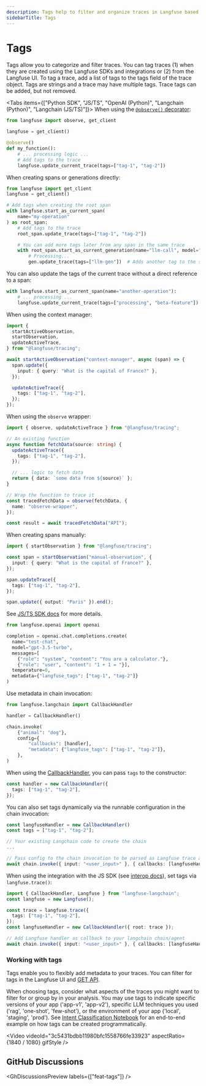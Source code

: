 ```yaml
---
description: Tags help to filter and organize traces in Langfuse based on use case, functions/apis used, environment and other criteria.
sidebarTitle: Tags
---
```


# Tags

Tags allow you to categorize and filter traces.
You can tag traces (1) when they are created using the Langfuse SDKs and integrations or (2) from the Langfuse UI.
To tag a trace, add a list of tags to the tags field of the trace object.
Tags are strings and a trace may have multiple tags.
Trace tags can be added, but not removed.

<Tabs items={["Python SDK", "JS/TS", "OpenAI (Python)", "Langchain (Python)", "Langchain (JS/TS)"]}>
<Tab>
When using the [`@observe()` decorator](/docs/sdk/python/decorators):

```python
from langfuse import observe, get_client

langfuse = get_client()

@observe()
def my_function():
    # ... processing logic ...
    # Add tags to the trace
    langfuse.update_current_trace(tags=["tag-1", "tag-2"])
```

When creating spans or generations directly:

```python
from langfuse import get_client
langfuse = get_client()

# Add tags when creating the root span
with langfuse.start_as_current_span(
    name="my-operation"
) as root_span:
    # Add tags to the trace
    root_span.update_trace(tags=["tag-1", "tag-2"])

    # You can add more tags later from any span in the same trace
    with root_span.start_as_current_generation(name="llm-call", model="gpt-4o") as gen:
        # Processing...
        gen.update_trace(tags=["llm-gen"])  # Adds another tag to the same trace
```

You can also update the tags of the current trace without a direct reference to a span:

```python
with langfuse.start_as_current_span(name="another-operation"):
    # ... processing ...
    langfuse.update_current_trace(tags=["processing", "beta-feature"])
```

</Tab>
<Tab title="JS/TS SDK">

When using the context manager:

```ts
import {
  startActiveObservation,
  startObservation,
  updateActiveTrace,
} from "@langfuse/tracing";

await startActiveObservation("context-manager", async (span) => {
  span.update({
    input: { query: "What is the capital of France?" },
  });

  updateActiveTrace({
    tags: ["tag-1", "tag-2"],
  });
});
```

When using the `observe` wrapper:

```ts
import { observe, updateActiveTrace } from "@langfuse/tracing";

// An existing function
async function fetchData(source: string) {
  updateActiveTrace({
    tags: ["tag-1", "tag-2"],
  });

  // ... logic to fetch data
  return { data: `some data from ${source}` };
}

// Wrap the function to trace it
const tracedFetchData = observe(fetchData, {
  name: "observe-wrapper",
});

const result = await tracedFetchData("API");
```

When creating spans manually:

```ts
import { startObservation } from "@langfuse/tracing";

const span = startObservation("manual-observation", {
  input: { query: "What is the capital of France?" },
});

span.updateTrace({
  tags: ["tag-1", "tag-2"],
});

span.update({ output: "Paris" }).end();
```

See [JS/TS SDK docs](/docs/sdk/typescript/guide) for more details.

</Tab>
<Tab>

```python
from langfuse.openai import openai

completion = openai.chat.completions.create(
  name="test-chat",
  model="gpt-3.5-turbo",
  messages=[
    {"role": "system", "content": "You are a calculator."},
    {"role": "user", "content": "1 + 1 = "}],
  temperature=0,
  metadata={"langfuse_tags": ["tag-1", "tag-2"]}
)
```

</Tab>
<Tab title="Langchain (Python)">

Use metadata in chain invocation:

```python
from langfuse.langchain import CallbackHandler

handler = CallbackHandler()

chain.invoke(
    {"animal": "dog"},
    config={
        "callbacks": [handler],
        "metadata": {"langfuse_tags": ["tag-1", "tag-2"]},
    },
)
```

</Tab>
<Tab title="Langchain (JS/TS)">

When using the [CallbackHandler](/integrations/frameworks/langchain), you can pass `tags` to the constructor:

```ts
const handler = new CallbackHandler({
  tags: ["tag-1", "tag-2"],
});
```

You can also set tags dynamically via the runnable configuration in the chain invocation:

```ts
const langfuseHandler = new CallbackHandler()
const tags = ["tag-1", "tag-2"];

// Your existing Langchain code to create the chain
...

// Pass config to the chain invocation to be parsed as Langfuse trace attributes
await chain.invoke({ input: "<user_input>" }, { callbacks: [langfuseHandler], tags: tags });
```

When using the integration with the JS SDK (see [interop docs](/integrations/frameworks/langchain#interoperability)), set tags via `langfuse.trace()`:

```ts
import { CallbackHandler, Langfuse } from "langfuse-langchain";
const langfuse = new Langfuse();

const trace = langfuse.trace({
  tags: ["tag-1", "tag-2"],
});
const langfuseHandler = new CallbackHandler({ root: trace });

// Add Langfuse handler as callback to your langchain chain/agent
await chain.invoke({ input: "<user_input>" }, { callbacks: [langfuseHandler] });
```

</Tab>

</Tabs>

### Working with tags

Tags enable you to flexibly add metadata to your traces. You can filter for tags in the Langfuse UI and [GET API](https://api.reference.langfuse.com/).

When choosing tags, consider what aspects of the traces you might want to filter for or group by in your analysis. You may use tags to indicate specific versions of your app ('app-v1', 'app-v2'), specific LLM techniques you used ('rag', 'one-shot', 'few-shot'), or the environment of your app ('local', 'staging', 'prod'). See [Intent Classification Notebook](/docs/analytics/example-intent-classification) for an end-to-end example on how tags can be created programmatically.

<Video
  videoId="3c5431bdbb11980bfc1558766fe33923"
  aspectRatio={1840 / 1080}
  gifStyle
/>

## GitHub Discussions


<GhDiscussionsPreview labels={["feat-tags"]} />

